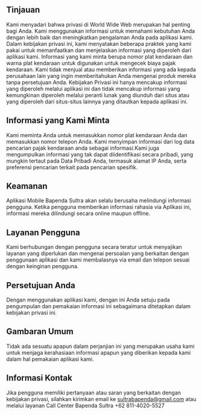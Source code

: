 ## Tinjauan

Kami menyadari bahwa privasi di World Wide Web merupakan hal penting bagi Anda. Kami menggunakan informasi untuk memahami kebutuhan Anda dengan lebih baik dan meningkatkan pengalaman Anda pada aplikasi kami. Dalam kebijakan privasi ini, kami menyatakan beberapa praktek yang kami pakai untuk memanfaatkan dan menjelaskan informasi yang diperoleh dari aplikasi kami. Informasi yang kami minta berupa nomor plat kendaraan dan warna plat kendaraan untuk digunakan untuk mengecek biaya pajak kendaraan. Kami tidak menjual atau memberikan informasi yang ada kepada perusahaan lain yang ingin memberitahukan Anda mengenai produk mereka tanpa persetujuan Anda. Kebijakan Privasi ini hanya mencakup informasi yang diperoleh melalui aplikasi ini dan tidak mencakup informasi yang kemungkinan diperoleh melalui peranti lunak yang diunduh dari situs atau yang diperoleh dari situs-situs lainnya yang ditautkan kepada aplikasi ini.

## Informasi yang Kami Minta

Kami meminta Anda untuk memasukkan nomor plat kendaraan Anda dan memasukkan nomor telepon Anda. Kami menyimpan informasi dari log data pencarian pajak kendaraan anda sebagai informasi.Kami juga mengumpulkan informasi yang tak dapat diidentifikasi secara pribadi, yang mungkin tertaut pada Data Pribadi Anda, termasuk alamat IP Anda, serta preferensi pencarian terkait pada pencarian spesifik.

## Keamanan

Aplikasi Mobile Bapenda Sultra akan selalu berusaha melindungi informasi pengguna. Ketika pengguna memberikan informasi rahasia via Aplikasi ini, informasi mereka dilindungi secara online maupun offline.

## Layanan Pengguna

Kami berhubungan dengan pengguna secara teratur untuk menyajikan layanan yang diperlukan dan mengenai persoalan yang berkaitan dengan penggunaan aplikasi dan kami membalasnya via email dan telepon sesuai dengan keinginan pengguna.

## Persetujuan Anda

Dengan menggunakan aplikasi kami, dengan ini Anda setuju pada pengumpulan dan pemakaian informasi ini sebagaimana ditetapkan dalam kebijakan privasi ini.

## Gambaran Umum

Tidak ada sesuatu apapun dalam perjanjian ini yang merupakan usaha kami untuk menjaga kerahasiaan informasi apapun yang diberikan kepada kami dalam hal pemakaian aplikasi kami.

## Informasi Kontak

Jika pengguna memiliki pertanyaan atau saran yang berkaitan dengan kebijakan privasi, silahkan kirimkan email ke [sultrabapenda@gmail.com](mailto:sultrabapenda@gmail.com) atau melalui layanan Call Center Bapenda Sultra +62 811-4020-5527
